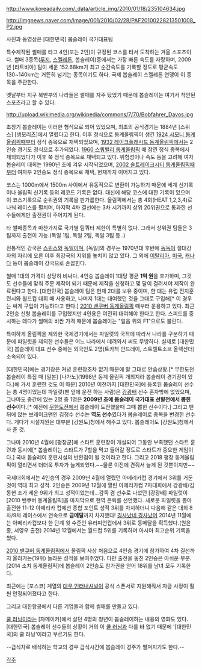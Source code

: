 http://www.koreadaily.com/_data/article_img/2010/01/18/235104634.jpg

http://imgnews.naver.com/image/001/2010/02/28/PAF20100228213501008_P2.jpg

{{{#!html
<IFRAME WIDTH="660" HEIGHT="369" SRC="http://sbsplayer.sbs.co.kr/sbsPlayer.jsp?pmContentId=N1000715577&pmScrap=Y&pmAutoPlay=N&pmLinkYn=Y&pmInitStartTime=0&pmTop=N&pmWidth=660&pmHeight=369&pmEnvfile=env_201202020001.xml&from=SBSPlayer" FRAMEBORDER="0" ALLOWFULLSCREEN></IFRAME>
}}}

사진과 동영상은 [대한민국] 봅슬레이 국가대표팀

특수제작된 썰매를 타고 4인(또는 2인)이 규정된 코스를 타서 도착하는 겨울 스포츠이다. 썰매 3종목([[루지]], [[스켈레톤]], 봅슬레이)중에서는 가장 빠른 속도를 자랑하며, 2009년 [라트비아] 팀이 세운 152.68km가 최고 순간속도를 기록할 정도로 평균속도 130~140km는 거뜬히 넘기는 종목이기도 하다. 국제 봅슬레이 스켈레톤 연맹이 이 종목을 주관한다.

옛날부터 지구 북반부의 나라들은 썰매를 자주 탔었기 때문에 봅슬레이는 여기서 착안된 스포츠라고 할 수 있다.

http://upload.wikimedia.org/wikipedia/commons/7/70/Bobfahrer_Davos.jpg

초창기 봅슬레이는 이러한 형식으로 되어 있었으며, 최초의 공식경기는 1884년 [스위스] [생모리츠]에서 열렸다고 한다. 이후 정식으로 동계올림픽이 생긴 [[1924 샤모니 동계올림픽]]때부터 정식 종목으로 채택되었으며, [[1932 레이크플래시드 동계올림픽]]에서는 2인승 경기도 정식으로 추가되었다. [[1960 스쿼밸리 동계올림픽]] 때 잠깐 정식 종목에서 제외되었다가 이후 쭉 정식 종목으로 채택되고 있다.
위험성이나 속도 등을 고려해 여자 봅슬레이 대회는 1990년 초에 겨우 시작되었으며, [[2002 솔트레이크시티 동계올림픽]]때부터 여자부 2인승도 정식 종목으로 채택, 현재까지 이어지고 있다.

코스는 1000m에서 1500m 사이에서 유동적으로 변환이 가능하기 때문에 세계 신기록이나 올림픽 신기록 등의 레코드 기록은 없다. 대신에 해당 코스에 대한 기록이 있으며 이 코스기록으로 순위권의 기록을 판가름한다.
올림픽에서는 총 4회(HEAT 1,2,3,4)로 나눠 레이스를 펼치며, 마지막 4차 결선에는 3차 시기까지 상위 20위권으로 통과한 선수들에게만 출전권이 주어지게 된다.

타 썰매종목과 마찬가지로 국가별 팀쿼터 제한이 특별히 없다. 그래서 상위권 팀들은 3팀까지 출전이 가능.(독일 1팀, 독일 2팀, 독일 3팀 등..)

전통적인 강국은 [[스위스]]와 [[독일]]이며, [독일]의 경우는 1970년대 후반에 [[동독]]이 절대강자의 자리에 오른 이후 최강국의 지위를 놓치지 않고 있다. 그 외에 [[이탈리아]], [[미국]], [[캐나다]] 등이 봅슬레이 강국으로 손꼽힌다. 

썰매 1대의 가격이 상당히 비싸다. 4인승 봅슬레이 1대당 평균 '''1억 원'''을 호가하며, 그것도 선수들에 맞춰 주문 제작이 되기 때문에 제작을 신청하고 몇 달이 걸려서야 제작이 완료된다고 한다. [대한민국] 봅슬레이 팀은 현재 2대를 보유 중이며, 한 대는 유럽 전지훈련시와 월드컵 대회 때 사용하고, 나머지 1대는 대여했던 것을 그대로 구입해[* 이 경우는 싸게 구입이 가능하다고 한다.] [[2010 밴쿠버 동계올림픽]] 때부터 운용하고 있다. 최근 2인승 신형 봅슬레이를 구입했지만 4인용은 여전히 대여해야 한다고 한다. 스피드를 중시하는 데다가 썰매의 비싼 가격 때문에 봅슬레이는 "얼음 위의 F1"으로도 불린다.

특이하게 올림픽을 제외한 국제경기에서는 파일럿의 국적에 따라서 나라를 구분하기 때문에 파일럿을 제외한 선수들은 어느 나라에서 데려와서 써도 무방하다. 실제로 [대한민국] 봅슬레이 대표 선수 중에는 외국인도 2명(트카척 안드레이, 스트렐트소브 올렉산더) 소속되어 있다.

[대한민국]에는 경기장은 커녕 훈련장조차 없기 때문에 말 그대로 안습상황.[* 무한도전 봅슬레이 특집 때 [일본] [나가노](1998년 동계 올림픽 개최지라 봅슬레이 경기장이 있다.)에 가서 훈련한 것도 이 때문] 2010년 이전까지 [대한민국]에 등록된 봅슬레이 선수는 총 4명이었는데 파일럿(맨 앞에 운전 하는 사람)은 [[강광배]] 선수 혼자밖에 없었으며, 그나마도 중간에 있는 2명 중 1명은 '''2009년 초에 봅슬레이 국가대표 선발전에서 뽑힌 선수'''이다.[* 예전에 [[무한도전]]에서 봅슬레이 도전했을때 그때 뽑힌 선수이다.] 그리고 맨 뒤에 앉는 브레이크맨인 김정수 선수는 '''역도 선수'''였다가 봅슬레이로 종목을 변경한 선수다. 게다가 시설지원은 대부분 [강원도]청에서 해주고 있다. 봅슬레이도 [강원도]청에서 사 준 것.

그나마 2010년 4월에 [평창군]에 스타트 훈련장이 개설되어 그동안 부족했던 스타트 훈련과 동시에[* 봅슬레이는 스타트가 7할을 먹고 들어갈 정도로 스타트가 중요한 게임이다.] 국내 봅슬레이 훈련시설의 반환점이 될 것이라고 한다. 그리고 2018 평창 동계올림픽이 열리면서 더더욱 투자가 늘게되었다.~~물론 이전에 견줘서 늘게 된 것뿐이지만~~

국제대회에서는 4인승의 경우 2009년 4월에 열렸던 아메리카컵 경기에서 3위를 거둔것이 역대 최고 성적. 2인승은 2009년 12월에 열린 아메리카컵 7차대회에서 강광배/김동현 조가 세운 9위가 최고 성적이었는데...감독 겸 선수로 나섰던 [강광배] 파일럿이 [2010 밴쿠버 동계올림픽]을 마지막으로 현역 은퇴를 선언했다. 새로운 파일럿을 뽑아 출전한 11-12 아메리카 컵에선 종합 포인트 성적 3위를 차지하더니 다음해 같은 대회 8차/9차 레이스에서 연속으로 '''금메달'''까지 차지했다! [[경사났네 경사났어]] 2014년 11월에는 아메리카컵보다 한 단계 윗 수준인 유러피언컵에서 3위로 동메달을 획득했다.(원윤종, 서영우 출전) 2014년 12월에서는 월드컵 5위를 기록하며 아시아 최고순위 기록을 썼다.

[[2010 밴쿠버 동계올림픽]]에서 올림픽 사상 처음으로 4인승 경기에 참가하여 4차 결선까지 올라가는(19위) 놀라운 성적을 보여주었다. 다만 출전을 놓친 2인승은 아쉬운 부분. [2014 소치 동계올림픽]에 봅슬레이 2인승도 참가권을 얻어 18위를 남녀 모두 기록한다.

최근에는 [포스코] 계열의 [[대우 인터내셔널]]이 공식 스폰서로 지원해줘서 자금 사정이 훨씬 안정되어졌다고 한다.

그리고 대한항공에서 다른 기업들과 함께 썰매를 만들고 있다.

[[쿨 러닝]]이라는 [자메이카]에서 살던 4명의 청년이 봅슬레이하는 내용의 영화도 있다. [대한민국] 봅슬레이 선수들의 상황이 거의 이 [[쿨 러닝]]과 다를 바 없기 때문에 '[대한민국]의 쿨 러닝'이라고 부르기도 한다.

--급식차로 배식하는 학교의 경우 급식시간에 봅슬레이 경주가 펼쳐지기도 한다.--

{{{#!html
<iframe width="500" height="408" src="http://serviceapi.nmv.naver.com/flash/convertIframeTag.nhn?vid=A1EF304846B17E4DC27A24E10033CB9032CF&outKey=V1210c7b1ff12205c68a28a4550b1b283af4bbd664b79e79d7dd38a4550b1b283af4b" frameborder="no" scrolling="no"></iframe>
}}}

[[각주]]
